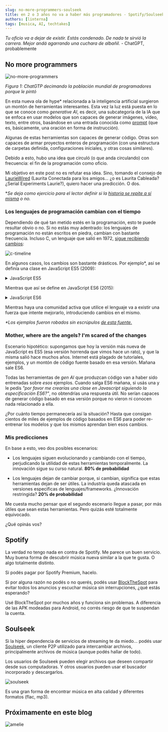 ```yaml
---
slug: no-more-programmers-soulseek
title: en 2 o 3 años no va a haber más programadores - Spotify/Soulseek
authors: [linterna]
tags: [musica, AI, techtakes]
---
```


_Tu oficio va a dejar de existir. Estás condenado. De nada te sirvió la carrera.
Mejor andá agarrando una cuchara de albañil._ - ChatGPT, probablemente

<!-- truncate -->

## No more programmers

![no-more-programmers](./no-more-programmers.png)

_Figura 1: ChatGTP decimando la población mundial de programadores porque le
pintó_

En esta nueva ola de hype\* relacionada a la inteligencia artificial surgieron
un montón de herramientas interesantes. Esta vez la luz está puesta en lo que se
conoce como _generative AI_, es decir, una subcategoría de la IA que se enfoca
en usar modelos que son capaces de generar imágenes, vídeo, texto, entre otros,
basándose en una entrada conocida como
[prompt](https://en.wikipedia.org/wiki/Prompt_engineering) (que es, básicamente,
una oración en forma de instrucción).

Algunas de estas herramientas son capaces de generar código. Otras son capaces
de armar proyectos enteros de programación (con una estructura de carpetas
definida, configuraciones iniciales, y otras cosas similares).

Debido a esto, hubo una idea que circuló (o que anda circulando) con frecuencia:
el fin de la programación como oficio.

Mi objetivo en este post no es refutar esa idea. Sino, tomando el consejo de
[LaurieWired](https://www.youtube.com/watch?v=3xcwoWF5H1A) (Laurita Conectada
para los amigos... ¿o es Laurita Cableada? ¿Serial Experiments Laurie?), quiero
hacer una predicción. O dos.

\*_Se deja como ejercicio para el lector definir si la
[historia se repite a sí misma](https://en.wikipedia.org/wiki/AI_winter) o no._

### Los lenguajes de programación cambian con el tiempo

Dependiendo de qué tan metido estés en la programación, esto te puede resultar
obvio o no. Si no estás muy adentrado: los lenguajes de programación no están
escritos en piedra, cambian con bastante frecuencia. Incluso C, un lenguaje que
salió en 1972,
[sigue recibiendo cambios](<https://en.wikipedia.org/wiki/C_(programming_language)#History>):

![c-timeline](./c-timeline.png)

En algunos casos, los cambios son bastante drásticos. Por ejemplo\*, así se
definía una clase en JavaScript ES5 (2009):

<details>
<summary>JavaScript ES5</summary>

```javascript
"use strict";

/\*\*

- Person class.
-
- @constructor
- @param {String} name - name of a person.
- @param {Number} age - age of a person.
- @param {String} gender - gender of a person. \*/

function Person(name, age, gender) { this.name = name; this.age = age;
this.gender = gender; }

Person.prototype.getName = function () { return this.name; };

Person.prototype.getAge = function () { return this.age; };

Person.prototype.getGender = function () { return this.gender; };

/\*\*

- Teacher class.
-
- @constructor
- @param {String} name - name of a teacher.
- @param {Number} age - age of a teacher.
- @param {String} gender - gender of a teacher.
- @param {String} subject - subject of a teacher. \*/

function Teacher(name, age, gender, subject) { Person.call(this, name, age,
gender); this.subject = subject; }

Teacher.prototype = Object.create(Person.prototype);
Teacher.prototype.constructor = Teacher;

Teacher.prototype.getSubject = function () { return this.subject; };

```

</details>

Mientras que así se define en JavaScript ES6 (2015):

<details>
<summary>JavaScript ES6</summary>

```javascript
"use strict";

/**
 * Person class.
 *
 * @constructor
 * @param {String} name - name of a person.
 * @param {Number} age  - age of a person.
 * @param {String} gender  - gender of a person.
 */

class Person {
  constructor(name, age, gender) {
    this.name = name;
    this.age = age;
    this.gender = gender;
  }

  getName() {
    return this.name;
  }

  getAge() {
    return this.age;
  }

  getGender() {
    return this.gender;
  }
}

/**
 * Teacher class.
 *
 * @constructor
 * @param {String} name - name of a teacher.
 * @param {Number} age  - age of a teacher.
 * @param {String} gender  - gender of a teacher.
 * @param {String} subject - subject of a teacher.
 */

class Teacher extends Person {
  constructor(name, age, gender, subject) {
    super(name, age, gender);

    this.subject = subject;
  }

  getSubject() {
    return this.subject;
  }
}
```

</details>

Mientras haya una comunidad activa que utilice el lenguaje va a existir una
fuerza que intente mejorarlo, introduciendo cambios en el mismo.

_\*Los ejemplos fueron robados sin escrúpulos
[de esta fuente.](https://gist.github.com/apal21/7cf1d3e62c2eae60860f2b8a97caa799#file-readme-md)_

### Mother, where are the angels? I'm scared of the changes

Escenario hipotético: supongamos que hoy la versión más nueva de JavaScript es
ES5 (esa versión horrenda que vimos hace un rato), y que la misma salió hace
muchos años. Internet está plagado de tutoriales, ejemplos, y un montón de
código fuente basado en esa versión. Mañana sale ES6.

Todas las herramientas de _gen AI_ que produzcan código van a haber sido
entrenadas sobre _esos_ ejemplos. Cuando salga ES6 mañana, si usás una y le
pedís _"por favor me crearías una clase en Javascript siguiendo la
especificación ES6?"_, no obtendrías una respuesta útil. No serían capaces de
generar código basado en esa versión porque no vieron ni conocen nada
relacionado a ella.

¿Por cuánto tiempo permanecería así la situación? Hasta que consigan cientos de
miles de ejemplos de código basados en ES6 para poder re-entrenar los modelos y
que los mismos aprendan bien esos cambios.

### Mis predicciones

En base a esto, veo dos posibles escenarios:

- Los lenguajes siguen evolucionando y cambiando con el tiempo, perjudicando la
  utilidad de estas herramientas temporalmente. La innovación sigue su curso
  natural. **80% de probabilidad**

- Los lenguajes dejan de cambiar porque, si cambian, significa que estas
  herramientas dejan de ser útiles. La industria queda atascada en versiones
  especificas de lenguajes/frameworks. ¿Innovación restringida? **20% de
  probabilidad**

Me cuesta mucho pensar que el segundo escenario llegue a pasar, por más útiles
que sean estas herramientas. Pero quizás esté totalmente equivocado.

¿Qué opinás vos?

## Spotify

La verdad no tengo nada en contra de Spotify. Me parece un buen servicio. Muy
buena forma de descubrir música nueva similar a la que te gusta. O algo
totalmente distinto.

Si podés pagar por Spotify Premium, hacelo.

Si por alguna razón no podés o no querés, podés usar
[BlockTheSpot](https://github.com/mrpond/BlockTheSpot) para evitar todos los
anuncios y escuchar música sin interrupciones, ¿qué estás esperando?

Usé BlockTheSpot por muchos años y funciona sin problemas. A diferencia de las
APK modeadas para Android, no corrés riesgo de que te suspendan la cuenta.

## Soulseek

Si la hiper dependencia de servicios de streaming te da miedo... podés usar
[Soulseek](https://www.slsknet.org/news/), un cliente P2P utilizado para
intercambiar archivos, principalmente archivos de música (aunque podés hallar de
todo).

Los usuarios de Soulseek pueden elegir archivos que deseen compartir desde sus
computadoras. Y otros usuarios pueden usar el buscador incorporado y
descargarlos.

![soulseek](./soulseek.png)

Es una gran forma de encontrar música en alta calidad y diferentes formatos
(flac, mp3).

## Próximamente en este blog

![amelie](./amelie.jpg)
